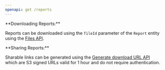 ```yaml
---
openapi: get /reports
---
```



<ListAPIInfo info={listReportsQueryFields} show_filter_combinations/>

<Tip>
  **Downloading Reports:**

  Reports can be downloaded using the `fileId` parameter of the `Report` entity using the [Files API](/api-reference/file-storage/get-a-file).
</Tip>

<Tip>
  **Sharing Reports:**

  Sharable links can be generated using the [Generate download URL API](/api-reference/file-storage/get-a-download-url-for-a-file) 
  which are S3 signed URLs valid for 1 hour and do not require authentication.
</Tip>